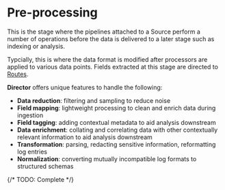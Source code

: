 # Pre-processing

This is the stage where the pipelines attached to a Source perform a number of operations before the data is delivered to a later stage such as indexing or analysis.

Typcially, this is where the data format is modified after processors are applied to various data points. Fields extracted at this stage are directed to [Routes](../routes/overview.mdx).

**Director** offers unique features to handle the following:

* **Data reduction**: filtering and sampling to reduce noise
* **Field mapping**: lightweight processing to clean and enrich data during ingestion
* **Field tagging**: adding contextual metadata to aid analysis downstream
* **Data enrichment**: collating and correlating data with other contextually relevant information to aid analysis downstream
* **Transformation**: parsing, redacting sensitive information, reformatting log entries
* **Normalization**: converting mutually incompatible log formats to structured schemas

{/* TODO: Complete */}